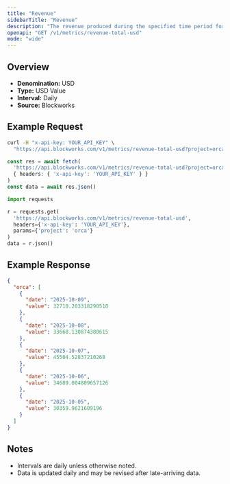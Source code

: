 ```yaml
---
title: "Revenue"
sidebarTitle: "Revenue"
description: "The revenue produced during the specified time period for given project."
openapi: "GET /v1/metrics/revenue-total-usd"
mode: "wide"
---
```


## Overview

- **Denomination:** USD
- **Type:** USD Value
- **Interval:** Daily
- **Source:** Blockworks

## Example Request

<CodeGroup>

```bash cURL
curl -H "x-api-key: YOUR_API_KEY" \
  "https://api.blockworks.com/v1/metrics/revenue-total-usd?project=orca"
```

```typescript TypeScript
const res = await fetch(
  'https://api.blockworks.com/v1/metrics/revenue-total-usd?project=orca',
  { headers: { 'x-api-key': 'YOUR_API_KEY' } }
)
const data = await res.json()
```

```python Python
import requests

r = requests.get(
  'https://api.blockworks.com/v1/metrics/revenue-total-usd',
  headers={'x-api-key': 'YOUR_API_KEY'},
  params={'project': 'orca'}
)
data = r.json()
```

</CodeGroup>

## Example Response

```json
{
  "orca": [
    {
      "date": "2025-10-09",
      "value": 32710.203318290518
    },
    {
      "date": "2025-10-08",
      "value": 33668.130874380615
    },
    {
      "date": "2025-10-07",
      "value": 45504.52837210268
    },
    {
      "date": "2025-10-06",
      "value": 34689.004809657126
    },
    {
      "date": "2025-10-05",
      "value": 30359.9621609196
    }
  ]
}
```

## Notes
- Intervals are daily unless otherwise noted.
- Data is updated daily and may be revised after late-arriving data.